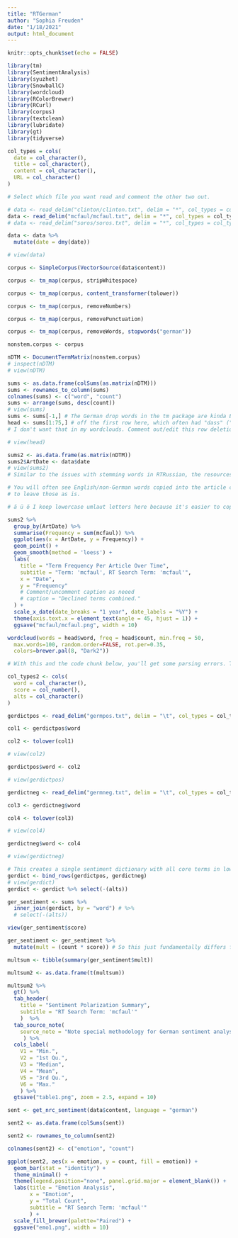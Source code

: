 ```yaml
---
title: "RTGerman"
author: "Sophia Freuden"
date: "1/18/2021"
output: html_document
---
```


```r
knitr::opts_chunk$set(echo = FALSE)
```

```r
library(tm)
library(SentimentAnalysis)
library(syuzhet)
library(SnowballC)
library(wordcloud)
library(RColorBrewer)
library(RCurl)
library(corpus)
library(textclean)
library(lubridate)
library(gt)
library(tidyverse)
```

```r
col_types = cols(
  date = col_character(),
  title = col_character(),
  content = col_character(),
  URL = col_character()
)

# Select which file you want read and comment the other two out.

# data <- read_delim("clinton/clinton.txt", delim = "*", col_types = col_types)
data <- read_delim("mcfaul/mcfaul.txt", delim = "*", col_types = col_types)
# data <- read_delim("soros/soros.txt", delim = "*", col_types = col_types)

data <- data %>%
  mutate(date = dmy(date))

# view(data)
```

```r
corpus <- SimpleCorpus(VectorSource(data$content))
```

```r
corpus <- tm_map(corpus, stripWhitespace)

corpus <- tm_map(corpus, content_transformer(tolower))

corpus <- tm_map(corpus, removeNumbers)

corpus <- tm_map(corpus, removePunctuation)

corpus <- tm_map(corpus, removeWords, stopwords("german"))
```

```r
nonstem.corpus <- corpus
```

```r
nDTM <- DocumentTermMatrix(nonstem.corpus)
# inspect(nDTM)
# view(nDTM)
```

```r
sums <- as.data.frame(colSums(as.matrix(nDTM)))
sums <- rownames_to_column(sums)
colnames(sums) <- c("word", "count")
sums <- arrange(sums, desc(count))
# view(sums)
sums <- sums[-1,] # The German drop words in the tm package are kinda B-, so I lopped
head <- sums[1:75,] # off the first row here, which often had "dass" ("that") at a count of 700+. True for all three RT search terms in German.
# I don't want that in my wordclouds. Comment out/edit this row deletion as needed.

# view(head)

sums2 <- as.data.frame(as.matrix(nDTM))
sums2$ArtDate <- data$date
# view(sums2)
# Similar to the issues with stemming words in RTRussian, the resources available for stemming German make it difficult to incorporate here.

# You will often see English/non-German words copied into the article content. I've decided
# to leave those as is.
```

```r
# ä ü ö I keep lowercase umlaut letters here because it's easier to copy and paste.

sums2 %>%
  group_by(ArtDate) %>% 
  summarise(Frequency = sum(mcfaul)) %>%
  ggplot(aes(x = ArtDate, y = Frequency)) +
  geom_point() +
  geom_smooth(method = 'loess') +
  labs(
    title = "Term Frequency Per Article Over Time",
    subtitle = "Term: 'mcfaul', RT Search Term: 'mcfaul'",
    x = "Date",
    y = "Frequency"
    # Comment/uncomment caption as neeed
    # caption = "Declined terms combined."
  ) +
  scale_x_date(date_breaks = "1 year", date_labels = "%Y") +
  theme(axis.text.x = element_text(angle = 45, hjust = 1)) +
  ggsave("mcfaul/mcfaul.png", width = 10)
```

```r
wordcloud(words = head$word, freq = head$count, min.freq = 50,
  max.words=100, random.order=FALSE, rot.per=0.35, 
  colors=brewer.pal(8, "Dark2"))
```

```r
# With this and the code chunk below, you'll get some parsing errors. These are just the NAs in the alts column. Because we don't use the alts column for anything here, it doesn't really matter.

col_types2 <- cols(
  word = col_character(),
  score = col_number(),
  alts = col_character()
)

gerdictpos <- read_delim("germpos.txt", delim = "\t", col_types = col_types2)

col1 <- gerdictpos$word

col2 <- tolower(col1)

# view(col2)

gerdictpos$word <- col2

# view(gerdictpos)
```

```r
gerdictneg <- read_delim("germneg.txt", delim = "\t", col_types = col_types2)

col3 <- gerdictneg$word

col4 <- tolower(col3)

# view(col4)

gerdictneg$word <- col4

# view(gerdictneg)
```

```r
# This creates a single sentiment dictionary with all core terms in lower case.
gerdict <- bind_rows(gerdictpos, gerdictneg)
# view(gerdict)
gerdict <- gerdict %>% select(-(alts))
```


```r
ger_sentiment <- sums %>% 
  inner_join(gerdict, by = "word") # %>%
  # select(-(alts))

view(ger_sentiment$score)

ger_sentiment <- ger_sentiment %>% 
  mutate(mult = (count * score)) # So this just fundamentally differs from the RTEnglish file in its methodology. It's important to multiply the terms by the frequency, so then we get a true average for the RT German search term.

multsum <- tibble(summary(ger_sentiment$mult))

multsum2 <- as.data.frame(t(multsum))
```

```r
multsum2 %>%
  gt() %>%
  tab_header(
    title = "Sentiment Polarization Summary",
    subtitle = "RT Search Term: 'mcfaul'"
    )  %>% 
  tab_source_note(
    source_note = "Note special methodology for German sentiment analysis."
     ) %>% 
  cols_label(
    V1 = "Min.",
    V2 = "1st Qu.",
    V3 = "Median",
    V4 = "Mean",
    V5 = "3rd Qu.",
    V6 = "Max."
    ) %>%
  gtsave("table1.png", zoom = 2.5, expand = 10)
```

```r
sent <- get_nrc_sentiment(data$content, language = "german")

sent2 <- as.data.frame(colSums(sent))

sent2 <- rownames_to_column(sent2)

colnames(sent2) <- c("emotion", "count")
```

```r
ggplot(sent2, aes(x = emotion, y = count, fill = emotion)) +
  geom_bar(stat = "identity") +
  theme_minimal() +
  theme(legend.position="none", panel.grid.major = element_blank()) +
  labs(title = "Emotion Analysis",
       x = "Emotion",
       y = "Total Count",
       subtitle = "RT Search Term: 'mcfaul'"
       ) +
  scale_fill_brewer(palette="Paired") +
  ggsave("emo1.png", width = 10)
```




